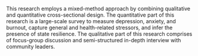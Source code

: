 This research employs a mixed-method approach by combining qualitative and quantitative cross-sectional design. The quantitative part of this research is a large-scale survey to measure depression, anxiety, and burnout, capture general and health-related stressors, and infer the presence of state resilience. The qualitative part of this research comprises of focus-group discussion and semi-structured in-depth interview with community leaders.

